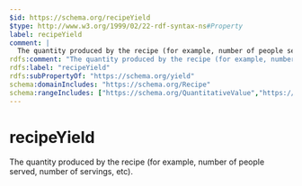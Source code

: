 ```yaml
---
$id: https://schema.org/recipeYield
$type: http://www.w3.org/1999/02/22-rdf-syntax-ns#Property
label: recipeYield
comment: |
  The quantity produced by the recipe (for example, number of people served, number of servings, etc).
rdfs:comment: "The quantity produced by the recipe (for example, number of people served, number of servings, etc)."
rdfs:label: "recipeYield"
rdfs:subPropertyOf: "https://schema.org/yield"
schema:domainIncludes: "https://schema.org/Recipe"
schema:rangeIncludes: ["https://schema.org/QuantitativeValue","https://schema.org/Text"]
---
```


# recipeYield

The quantity produced by the recipe (for example, number of people served, number of servings, etc).

